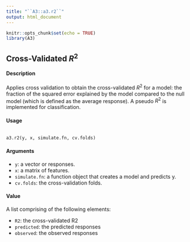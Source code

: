 ---
title: "``A3::a3.r2``"
output: html_document
---

```{r setup, include=FALSE}
knitr::opts_chunk$set(echo = TRUE)
library(A3)
```

## Cross-Validated $R^2$

#### Description
Applies cross validation to obtain the cross-validated $R^2$ for a model: the fraction of the squared error explained by the model compared to the null model (which is defined as the average response).
A pseudo $R^2$ is implemented for classification.

#### Usage 
<pre><code>
a3.r2(y, x, simulate.fn, cv.folds)
</code></pre>

#### Arguments 

* ``y``: a vector or responses.
* ``x``: a matrix of features.
* ``simulate.fn``: a function object that creates a model and predicts y.
* ``cv.folds``: the cross-validation folds.

#### Value
A list comprising of the following elements:

* ``R2``: the cross-validated R2
* ``predicted``: the predicted responses
* ``observed``: the observed responses
